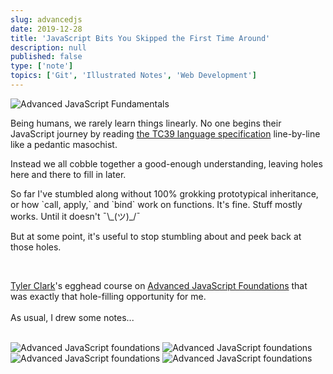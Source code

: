 ```yaml
---
slug: advancedjs
date: 2019-12-28
title: 'JavaScript Bits You Skipped the First Time Around'
description: null
published: false
type: ['note']
topics: ['Git', 'Illustrated Notes', 'Web Development']
---
```



<Image src="https://res.cloudinary.com/dg3gyk0gu/image/upload/c_scale,w_650/v1580828081/maggieappleton.com/egghead-course-notes/advancedjs-notes/AdvancedJS_1_2x.png" alt="Advanced JavaScript Fundamentals" />

<p>Being humans, we rarely learn things linearly.  
No one begins their JavaScript journey by reading <a href="https://www.ecma-international.org/ecma-262/5.1/">the TC39 language specification</a> line-by-line like a pedantic masochist.</p>

Instead we all cobble together a good-enough understanding, leaving holes here and there to fill in later.

<p>So far I've stumbled along without 100% grokking prototypical inheritance, or how `call, apply,` and `bind` work on functions.  
It's fine. Stuff mostly works. Until it doesn't   ¯\_(ツ)_/¯</p>

But at some point, it's useful to stop stumbling about and  peek back at those holes.

<br />

<TwoCol alignItems="flex-start">

<EggheadCourseCard url="https://egghead.io/courses/advanced-javascript-foundations" title="Advanced JavaScript Foundations" image="https://res.cloudinary.com/dg3gyk0gu/image/upload/c_scale,w_300/v1591800884/maggieappleton.com/egghead-course-notes/advancedjs-notes/foundation.png" />


<p><a href="https://twitter.com/iamtylerwclark">Tyler Clark</a>'s egghead course on <a href="https://egghead.io/courses/advanced-javascript-foundations">Advanced JavaScript Foundations</a> that was exactly that hole-filling opportunity for me.<br/><br/>As usual, I drew some notes...</p>

</TwoCol>

<br />


<Image src="https://res.cloudinary.com/dg3gyk0gu/image/upload/v1580828081/maggieappleton.com/egghead-course-notes/advancedjs-notes/AdvancedJS_2_2x.png" alt="Advanced JavaScript foundations" />

<Image src="https://res.cloudinary.com/dg3gyk0gu/image/upload/v1580828082/maggieappleton.com/egghead-course-notes/advancedjs-notes/AdvancedJS_3_2x.png" alt="Advanced JavaScript foundations" />

<Image src="https://res.cloudinary.com/dg3gyk0gu/image/upload/v1580828081/maggieappleton.com/egghead-course-notes/advancedjs-notes/AdvancedJS_4_2x.png" alt="Advanced JavaScript foundations" />

<Image src="https://res.cloudinary.com/dg3gyk0gu/image/upload/v1580828081/maggieappleton.com/egghead-course-notes/advancedjs-notes/AdvancedJS_5.png" alt="Advanced JavaScript foundations" />
